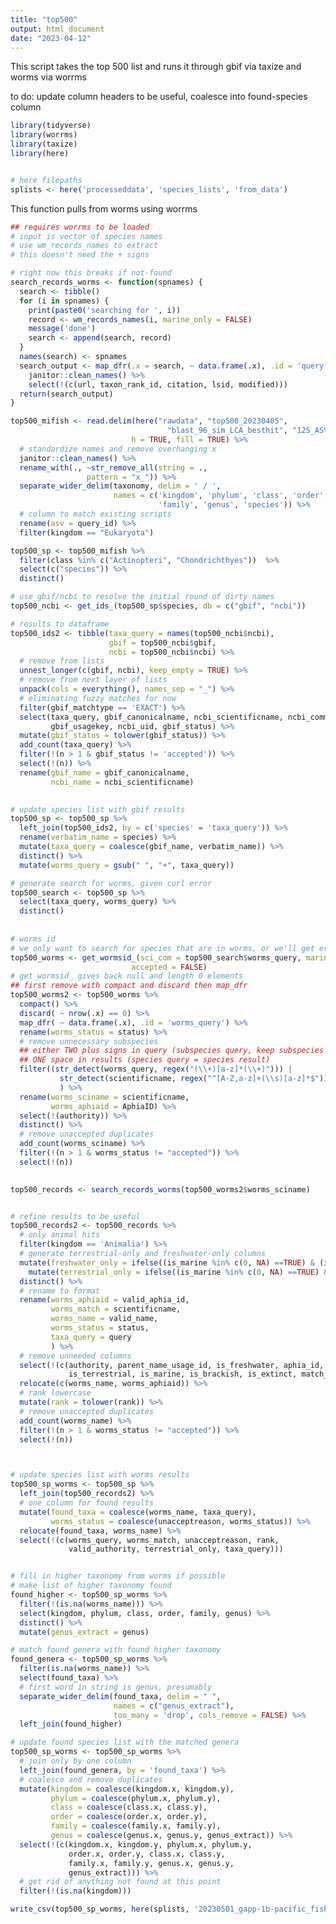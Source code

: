 ```yaml
---
title: "top500"
output: html_document
date: "2023-04-12"
---
```


This script takes the top 500 list and runs it through gbif via taxize and worms via worrms

to do: update column headers to be useful, coalesce into found-species column


```r
library(tidyverse)
library(worrms)
library(taxize)
library(here)


# here filepaths
splists <- here('processeddata', 'species_lists', 'from_data')
```

This function pulls from worms using worrms
```r
## requires worrms to be loaded
# input is vector of species names
# use wm_records_names to extract 
# this doesn't need the + signs

# right now this breaks if not-found
search_records_worms <- function(spnames) {
  search <- tibble()
  for (i in spnames) {
    print(paste0('searching for ', i))
    record <- wm_records_names(i, marine_only = FALSE)
    message('done')
    search <- append(search, record)
  }
  names(search) <- spnames
  search_output <- map_dfr(.x = search, ~ data.frame(.x), .id = 'query') %>%
    janitor::clean_names() %>%
    select(!(c(url, taxon_rank_id, citation, lsid, modified)))
  return(search_output)
}
```


```r
top500_mifish <- read.delim(here("rawdata", "top500_20230405",
                                   "blast_96_sim_LCA_besthit", "12S_ASV_sequences.length_var.blast.out"), 
                           h = TRUE, fill = TRUE) %>% 
  # standardize names and remove overhanging x
  janitor::clean_names() %>%
  rename_with(., ~str_remove_all(string = .,
                 pattern = "x_")) %>%
  separate_wider_delim(taxonomy, delim = ' / ', 
                       names = c('kingdom', 'phylum', 'class', 'order', 
                                 'family', 'genus', 'species')) %>%
  # column to match existing scripts
  rename(asv = query_id) %>%
  filter(kingdom == "Eukaryota")
```



```r
top500_sp <- top500_mifish %>%
  filter(class %in% c("Actinopteri", "Chondrichthyes"))  %>% 
  select(c("species")) %>%
  distinct()

# use gbif/ncbi to resolve the initial round of dirty names
top500_ncbi <- get_ids_(top500_sp$species, db = c("gbif", "ncbi"))

# results to dataframe
top500_ids2 <- tibble(taxa_query = names(top500_ncbi$ncbi),
                      gbif = top500_ncbi$gbif, 
                      ncbi = top500_ncbi$ncbi) %>%
  # remove from lists
  unnest_longer(c(gbif, ncbi), keep_empty = TRUE) %>%
  # remove from next layer of lists
  unpack(cols = everything(), names_sep = "_") %>%
  # eliminating fuzzy matches for now
  filter(gbif_matchtype == 'EXACT') %>%
  select(taxa_query, gbif_canonicalname, ncbi_scientificname, ncbi_commonname,
         gbif_usagekey, ncbi_uid, gbif_status) %>%
  mutate(gbif_status = tolower(gbif_status)) %>%
  add_count(taxa_query) %>%
  filter(!(n > 1 & gbif_status != 'accepted')) %>%
  select(!(n)) %>%
  rename(gbif_name = gbif_canonicalname,
         ncbi_name = ncbi_scientificname) 

 
# update species list with gbif results  
top500_sp <- top500_sp %>%
  left_join(top500_ids2, by = c('species' = 'taxa_query')) %>%
  rename(verbatim_name = species) %>%
  mutate(taxa_query = coalesce(gbif_name, verbatim_name)) %>%
  distinct() %>%
  mutate(worms_query = gsub(" ", "+", taxa_query))

# generate search for worms, given curl error
top500_search <- top500_sp %>%
  select(taxa_query, worms_query) %>%
  distinct()
  
  
# worms id
# we only want to search for species that are in worms, or we'll get errors
top500_worms <- get_wormsid_(sci_com = top500_search$worms_query, marine_only = FALSE,
                           accepted = FALSE)
# get_wormsid_ gives back null and length 0 elements
## first remove with compact and discard then map_dfr
top500_worms2 <- top500_worms %>% 
  compact() %>%
  discard( ~ nrow(.x) == 0) %>%
  map_dfr( ~ data.frame(.x), .id = 'worms_query') %>%
  rename(worms_status = status) %>%
  # remove unnecessary subspecies
  ## either TWO plus signs in query (subspecies query, keep subspecies result) OR
  ## ONE space in results (species query = species result)
  filter((str_detect(worms_query, regex("(\\+)[a-z]*(\\+)"))) |
           str_detect(scientificname, regex("^[A-Z,a-z]+(\\s)[a-z]*$"))
           ) %>%
  rename(worms_sciname = scientificname,
         worms_aphiaid = AphiaID) %>%
  select(!(authority)) %>%
  distinct() %>%
  # remove unaccepted duplicates
  add_count(worms_sciname) %>%
  filter(!(n > 1 & worms_status != "accepted")) %>%
  select(!(n))
  

top500_records <- search_records_worms(top500_worms2$worms_sciname)


# refine results to be useful
top500_records2 <- top500_records %>%
  # only animal hits
  filter(kingdom == 'Animalia') %>%
  # generate terrestrial-only and freshwater-only columns
  mutate(freshwater_only = ifelse((is_marine %in% c(0, NA) ==TRUE) & (is_brackish %in% c(0,NA) == TRUE) & (is_freshwater == 1),  "1", "0")) %>%
    mutate(terrestrial_only = ifelse((is_marine %in% c(0, NA) ==TRUE) & (is_brackish %in% c(0,NA) == TRUE) & (is_terrestrial == 1),  "1", "0")) %>%
  distinct() %>%
  # rename to format
  rename(worms_aphiaid = valid_aphia_id,
         worms_match = scientificname,
         worms_name = valid_name,
         worms_status = status,
         taxa_query = query
         ) %>%
  # remove unneeded columns
  select(!(c(authority, parent_name_usage_id, is_freshwater, aphia_id,
             is_terrestrial, is_marine, is_brackish, is_extinct, match_type))) %>%
  relocate(c(worms_name, worms_aphiaid)) %>%
  # rank lowercase
  mutate(rank = tolower(rank)) %>%
  # remove unaccepted duplicates
  add_count(worms_name) %>%
  filter(!(n > 1 & worms_status != "accepted")) %>%
  select(!(n))



# update species list with worms results
top500_sp_worms <- top500_sp %>%
  left_join(top500_records2) %>%
  # one column for found results
  mutate(found_taxa = coalesce(worms_name, taxa_query),
         worms_status = coalesce(unacceptreason, worms_status)) %>%
  relocate(found_taxa, worms_name) %>%
  select(!(c(worms_query, worms_match, unacceptreason, rank,
             valid_authority, terrestrial_only, taxa_query))) 


# fill in higher taxonomy from worms if possible
# make list of higher taxonomy found
found_higher <- top500_sp_worms %>%
  filter(!(is.na(worms_name))) %>%
  select(kingdom, phylum, class, order, family, genus) %>%
  distinct() %>%
  mutate(genus_extract = genus)

# match found genera with found higher taxonomy
found_genera <- top500_sp_worms %>%
  filter(is.na(worms_name)) %>%
  select(found_taxa) %>%
  # first word in string is genus, presumably
  separate_wider_delim(found_taxa, delim = " ", 
                       names = c("genus_extract"), 
                       too_many = 'drop', cols_remove = FALSE) %>%
  left_join(found_higher)

# update found species list with the matched genera
top500_sp_worms <- top500_sp_worms %>%
  # join only by one column
  left_join(found_genera, by = 'found_taxa') %>%
  # coalesce and remove duplicates
  mutate(kingdom = coalesce(kingdom.x, kingdom.y),
         phylum = coalesce(phylum.x, phylum.y),
         class = coalesce(class.x, class.y),
         order = coalesce(order.x, order.y),
         family = coalesce(family.x, family.y),
         genus = coalesce(genus.x, genus.y, genus_extract)) %>%
  select(!(c(kingdom.x, kingdom.y, phylum.x, phylum.y,
             order.x, order.y, class.x, class.y,
             family.x, family.y, genus.x, genus.y,
             genus_extract))) %>%
  # get rid of anything not found at this point
  filter(!(is.na(kingdom)))


```



```r
write_csv(top500_sp_worms, here(splists, '20230501_gapp-1b-pacific_fish-top500-worrms.csv'))
```

